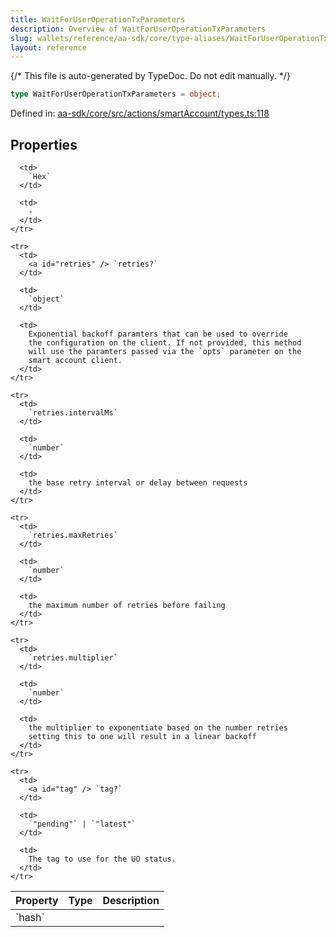 ```yaml
---
title: WaitForUserOperationTxParameters
description: Overview of WaitForUserOperationTxParameters
slug: wallets/reference/aa-sdk/core/type-aliases/WaitForUserOperationTxParameters
layout: reference
---
```


{/* This file is auto-generated by TypeDoc. Do not edit manually. */}

```ts
type WaitForUserOperationTxParameters = object;
```

Defined in: [aa-sdk/core/src/actions/smartAccount/types.ts:118](https://github.com/alchemyplatform/aa-sdk/blob/0cc60e9f694c242d91befdaa2f26cdec3ee389c5/aa-sdk/core/src/actions/smartAccount/types.ts#L118)

## Properties

<table>
  <thead>
    <tr>
      <th align="left">Property</th>
      <th align="left">Type</th>
      <th align="left">Description</th>
    </tr>
  </thead>

  <tbody>
    <tr>
      <td>
        <a id="hash" /> `hash`
      </td>

      <td>
        `Hex`
      </td>

      <td>
        ‐
      </td>
    </tr>

    <tr>
      <td>
        <a id="retries" /> `retries?`
      </td>

      <td>
        `object`
      </td>

      <td>
        Exponential backoff paramters that can be used to override
        the configuration on the client. If not provided, this method
        will use the paramters passed via the `opts` parameter on the
        smart account client.
      </td>
    </tr>

    <tr>
      <td>
        `retries.intervalMs`
      </td>

      <td>
        `number`
      </td>

      <td>
        the base retry interval or delay between requests
      </td>
    </tr>

    <tr>
      <td>
        `retries.maxRetries`
      </td>

      <td>
        `number`
      </td>

      <td>
        the maximum number of retries before failing
      </td>
    </tr>

    <tr>
      <td>
        `retries.multiplier`
      </td>

      <td>
        `number`
      </td>

      <td>
        the multiplier to exponentiate based on the number retries
        setting this to one will result in a linear backoff
      </td>
    </tr>

    <tr>
      <td>
        <a id="tag" /> `tag?`
      </td>

      <td>
        `"pending"` | `"latest"`
      </td>

      <td>
        The tag to use for the UO status.
      </td>
    </tr>

  </tbody>
</table>
